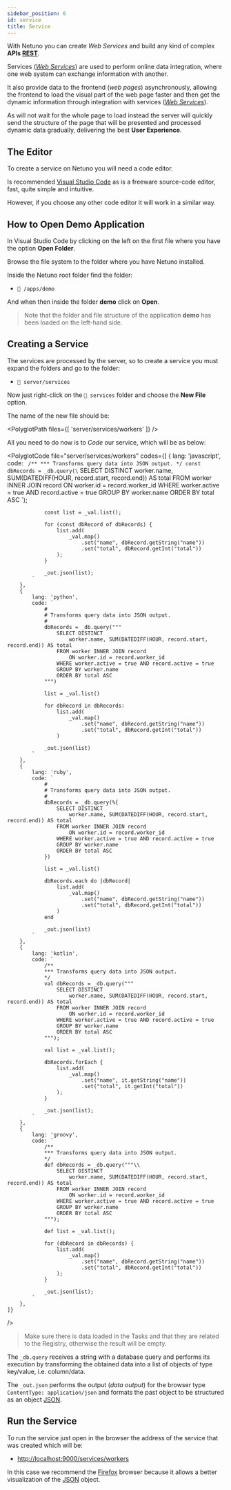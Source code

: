 ```yaml
---
sidebar_position: 6
id: service
title: Service
---
```



With Netuno you can create _Web Services_ and build any kind of complex **APIs <a href="https://www.codecademy.com/articles/what-is-rest" target="_blank">REST</a>**.

Services (_<a href="https://whatis.techtarget.com/definition/Web-server" target="_blank">Web Services</a>_) are used to perform online data integration, where one web system can exchange information with another.

It also provide data to the frontend (_web pages_) asynchronously, allowing the frontend to load the visual part of the web page faster and then get the dynamic information through integration with services (_<a href="https://economictimes.indiatimes.com/definition/web-server" target="_blank">Web Services</a>_).

As will not wait for the whole page to load instead the server will quickly send the structure of the page that will be presented and processed dynamic data gradually, delivering the best **User Experience**.

## The Editor

To create a service on Netuno you will need a code editor.

Is recommended <a href="https://code.visualstudio.com/download" target="_blank">Visual Studio Code</a> as is a freeware source-code editor, fast, quite simple and intuitive.

However, if you choose any other code editor it will work in a similar way.

## How to Open Demo Application

In Visual Studio Code by clicking on the left on the first file where you have the option **Open Folder**.

Browse the file system to the folder where you have Netuno installed.

Inside the Netuno root folder find the folder:

* `📂 /apps/demo`

And when then inside the folder **demo** click on **Open**.

> Note that the folder and file structure of the application **demo** has been loaded on the left-hand side.

## Creating a Service

The services are processed by the server, so to create a service you must expand the folders and go to the folder:

* `📂 server/services`

Now just right-click on the `📂 services` folder and choose the **New File** option.

The name of the new file should be:

<PolyglotPath files={[
    'server/services/workers'
]} />

All you need to do now is to _Code_ our service, which will be as below:

<PolyglotCode
    file="server/services/workers"
    codes={[
        {
            lang: 'javascript',
            code: `
                /**
                *** Transforms query data into JSON output.
                */
                const dbRecords = _db.query(\`
                    SELECT DISTINCT
                        worker.name, SUM(DATEDIFF(HOUR, record.start, record.end)) AS total
                    FROM worker INNER JOIN record
                        ON worker.id = record.worker_id
                    WHERE worker.active = true AND record.active = true
                    GROUP BY worker.name
                    ORDER BY total ASC
                \`);

                const list = _val.list();

                for (const dbRecord of dbRecords) {
                    list.add(
                        _val.map()
                            .set("name", dbRecord.getString("name"))
                            .set("total", dbRecord.getInt("total"))
                    );
                }

                _out.json(list);
            `
        },
        {
            lang: 'python',
            code: `
                #
                # Transforms query data into JSON output.
                #
                dbRecords = _db.query("""
                    SELECT DISTINCT
                        worker.name, SUM(DATEDIFF(HOUR, record.start, record.end)) AS total
                    FROM worker INNER JOIN record
                        ON worker.id = record.worker_id
                    WHERE worker.active = true AND record.active = true
                    GROUP BY worker.name
                    ORDER BY total ASC
                """)

                list = _val.list()

                for dbRecord in dbRecords:
                    list.add(
                        _val.map()
                            .set("name", dbRecord.getString("name"))
                            .set("total", dbRecord.getInt("total"))
                    )

                _out.json(list)
            `
        },
        {
            lang: 'ruby',
            code: `
                #
                # Transforms query data into JSON output.
                #
                dbRecords = _db.query(%{
                    SELECT DISTINCT
                        worker.name, SUM(DATEDIFF(HOUR, record.start, record.end)) AS total
                    FROM worker INNER JOIN record
                        ON worker.id = record.worker_id
                    WHERE worker.active = true AND record.active = true
                    GROUP BY worker.name
                    ORDER BY total ASC
                })

                list = _val.list()

                dbRecords.each do |dbRecord|
                    list.add(
                        _val.map()
                            .set("name", dbRecord.getString("name"))
                            .set("total", dbRecord.getInt("total"))
                    )
                end

                _out.json(list)
            `
        },
        {
            lang: 'kotlin',
            code: `
                /**
                *** Transforms query data into JSON output.
                */
                val dbRecords = _db.query("""
                    SELECT DISTINCT
                        worker.name, SUM(DATEDIFF(HOUR, record.start, record.end)) AS total
                    FROM worker INNER JOIN record
                        ON worker.id = record.worker_id
                    WHERE worker.active = true AND record.active = true
                    GROUP BY worker.name
                    ORDER BY total ASC
                """);

                val list = _val.list();

                dbRecords.forEach {
                    list.add(
                        _val.map()
                            .set("name", it.getString("name"))
                            .set("total", it.getInt("total"))
                    );
                }

                _out.json(list);
            `
        },
        {
            lang: 'groovy',
            code: `
                /**
                *** Transforms query data into JSON output.
                */
                def dbRecords = _db.query("""\\
                    SELECT DISTINCT
                        worker.name, SUM(DATEDIFF(HOUR, record.start, record.end)) AS total
                    FROM worker INNER JOIN record
                        ON worker.id = record.worker_id
                    WHERE worker.active = true AND record.active = true
                    GROUP BY worker.name
                    ORDER BY total ASC
                """);

                def list = _val.list();

                for (dbRecord in dbRecords) {
                    list.add(
                        _val.map()
                            .set("name", dbRecord.getString("name"))
                            .set("total", dbRecord.getInt("total"))
                    );
                }

                _out.json(list);
            `
        },
    ]}
/>

> Make sure there is data loaded in the Tasks and that they are related to the Registry, otherwise the result will be empty.

The `_db.query` receives a string with a database query and performs its execution by transforming the obtained data into a list of objects of type key/value, i.e. column/data.

The `_out.json` performs the output (_data output_) for the browser type `ContentType: application/json` and formats the past object to be structured as an object <a href="https://en.wikipedia.org/wiki/JSON" target="_blank">JSON</a>.

## Run the Service

To run the service just open in the browser the address of the service that was created which will be:

* <a href="http://localhost:9000/services/workers" target="_blank">http://localhost:9000/services/workers</a>

In this case we recommend the <a href="https://www.mozilla.org/" target="_blank">Firefox</a> browser because it allows a better visualization of the <a href="https://pt.wikipedia.org/wiki/JSON" target="_blank">JSON</a> object.
